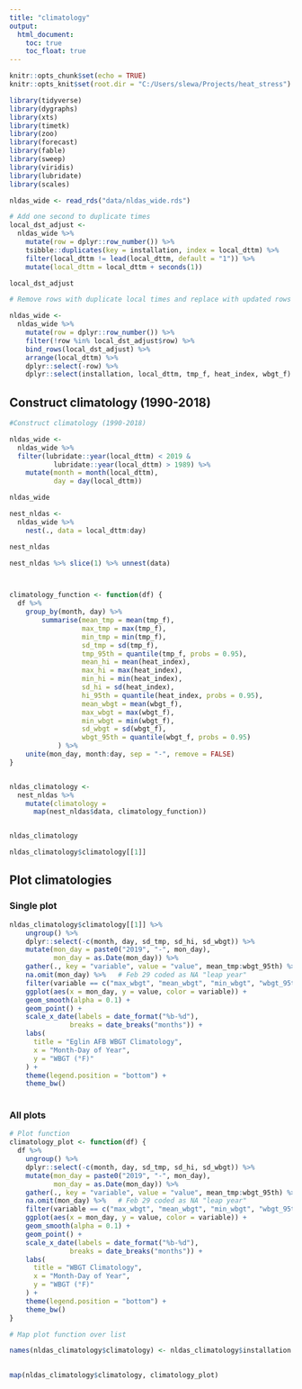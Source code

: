 ```yaml
---
title: "climatology"
output:
  html_document:
    toc: true
    toc_float: true
---
```


```r
knitr::opts_chunk$set(echo = TRUE)
knitr::opts_knit$set(root.dir = "C:/Users/slewa/Projects/heat_stress")

library(tidyverse)
library(dygraphs)
library(xts)
library(timetk)
library(zoo)
library(forecast)
library(fable)
library(sweep)
library(viridis)
library(lubridate)
library(scales)
```


```r
nldas_wide <- read_rds("data/nldas_wide.rds")

# Add one second to duplicate times
local_dst_adjust <-
  nldas_wide %>%
    mutate(row = dplyr::row_number()) %>% 
    tsibble::duplicates(key = installation, index = local_dttm) %>% 
    filter(local_dttm != lead(local_dttm, default = "1")) %>% 
    mutate(local_dttm = local_dttm + seconds(1))

local_dst_adjust

# Remove rows with duplicate local times and replace with updated rows (+1 second)

nldas_wide <-
  nldas_wide %>%
    mutate(row = dplyr::row_number()) %>% 
    filter(!row %in% local_dst_adjust$row) %>% 
    bind_rows(local_dst_adjust) %>% 
    arrange(local_dttm) %>% 
    dplyr::select(-row) %>% 
    dplyr::select(installation, local_dttm, tmp_f, heat_index, wbgt_f) 

```



## Construct climatology (1990-2018)

```r
#Construct climatology (1990-2018)

nldas_wide <-
  nldas_wide %>% 
  filter(lubridate::year(local_dttm) < 2019 &
           lubridate::year(local_dttm) > 1989) %>%
    mutate(month = month(local_dttm), 
           day = day(local_dttm)) 

nldas_wide

nest_nldas <-
  nldas_wide %>% 
    nest(., data = local_dttm:day)

nest_nldas

nest_nldas %>% slice(1) %>% unnest(data)



climatology_function <- function(df) {
  df %>% 
    group_by(month, day) %>% 
        summarise(mean_tmp = mean(tmp_f),
                  max_tmp = max(tmp_f),
                  min_tmp = min(tmp_f),
                  sd_tmp = sd(tmp_f),
                  tmp_95th = quantile(tmp_f, probs = 0.95),
                  mean_hi = mean(heat_index),
                  max_hi = max(heat_index),
                  min_hi = min(heat_index),
                  sd_hi = sd(heat_index),
                  hi_95th = quantile(heat_index, probs = 0.95),
                  mean_wbgt = mean(wbgt_f),
                  max_wbgt = max(wbgt_f),
                  min_wbgt = min(wbgt_f),
                  sd_wbgt = sd(wbgt_f),
                  wbgt_95th = quantile(wbgt_f, probs = 0.95) 
            ) %>% 
    unite(mon_day, month:day, sep = "-", remove = FALSE)
}


nldas_climatology <- 
  nest_nldas %>% 
    mutate(climatology = 
      map(nest_nldas$data, climatology_function))


nldas_climatology

nldas_climatology$climatology[[1]]
```

## Plot climatologies

### Single plot
```r


nldas_climatology$climatology[[1]] %>%
    ungroup() %>% 
    dplyr::select(-c(month, day, sd_tmp, sd_hi, sd_wbgt)) %>%
    mutate(mon_day = paste0("2019", "-", mon_day),
           mon_day = as.Date(mon_day)) %>% 
    gather(., key = "variable", value = "value", mean_tmp:wbgt_95th) %>% 
    na.omit(mon_day) %>%   # Feb 29 coded as NA "leap year"
    filter(variable == c("max_wbgt", "mean_wbgt", "min_wbgt", "wbgt_95th")) %>% 
    ggplot(aes(x = mon_day, y = value, color = variable)) + 
    geom_smooth(alpha = 0.1) +
    geom_point() +
    scale_x_date(labels = date_format("%b-%d"),
               breaks = date_breaks("months")) +
    labs(
      title = "Eglin AFB WBGT Climatology",
      x = "Month-Day of Year",
      y = "WBGT (°F)"
    ) +
    theme(legend.position = "bottom") +
    theme_bw()
  


```


### All plots

```r

# Plot function
climatology_plot <- function(df) {
  df %>%
    ungroup() %>% 
    dplyr::select(-c(month, day, sd_tmp, sd_hi, sd_wbgt)) %>%
    mutate(mon_day = paste0("2019", "-", mon_day),
           mon_day = as.Date(mon_day)) %>% 
    gather(., key = "variable", value = "value", mean_tmp:wbgt_95th) %>% 
    na.omit(mon_day) %>%   # Feb 29 coded as NA "leap year"
    filter(variable == c("max_wbgt", "mean_wbgt", "min_wbgt", "wbgt_95th")) %>% 
    ggplot(aes(x = mon_day, y = value, color = variable)) + 
    geom_smooth(alpha = 0.1) +
    geom_point() +
    scale_x_date(labels = date_format("%b-%d"),
               breaks = date_breaks("months")) +
    labs(
      title = "WBGT Climatology",
      x = "Month-Day of Year",
      y = "WBGT (°F)"
    ) +
    theme(legend.position = "bottom") +
    theme_bw()
}

# Map plot function over list

names(nldas_climatology$climatology) <- nldas_climatology$installation
  

map(nldas_climatology$climatology, climatology_plot)


```

